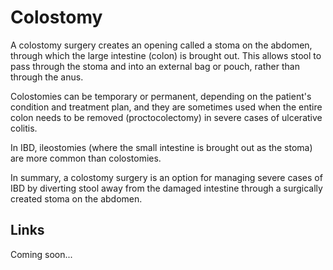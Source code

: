 # Colostomy

A colostomy surgery creates an opening called a stoma on the abdomen, through which the large intestine (colon) is brought out. This allows stool to pass through the stoma and into an external bag or pouch, rather than through the anus.

Colostomies can be temporary or permanent, depending on the patient's condition and treatment plan, and they are sometimes used when the entire colon needs to be removed (proctocolectomy) in severe cases of ulcerative colitis.

In IBD, ileostomies (where the small intestine is brought out as the stoma) are more common than colostomies.

In summary, a colostomy surgery is an option for managing severe cases of IBD by diverting stool away from the damaged intestine through a surgically created stoma on the abdomen.

## Links

Coming soon...
